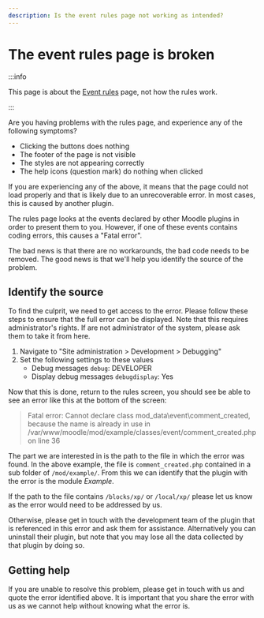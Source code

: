 ```yaml
---
description: Is the event rules page not working as intended?
---
```


# The event rules page is broken

:::info

This page is about the [Event rules](/points/event-rules/introduction.mdx) page, not how the rules work.

:::

Are you having problems with the rules page, and experience any of the following symptoms?

- Clicking the buttons does nothing
- The footer of the page is not visible
- The styles are not appearing correctly
- The help icons (question mark) do nothing when clicked

If you are experiencing any of the above, it means that the page could not load properly and that is likely due to an unrecoverable error. In most cases, this is caused by another plugin.

The rules page looks at the events declared by other Moodle plugins in order to present them to you. However, if one of these events contains coding errors, this causes a "Fatal error".

The bad news is that there are no workarounds, the bad code needs to be removed. The good news is that we'll help you identify the source of the problem.

## Identify the source

To find the culprit, we need to get access to the error. Please follow these steps to ensure that the full error can be displayed. Note that this requires administrator's rights. If are not administrator of the system, please ask them to take it from here.

1. Navigate to "Site administration > Development > Debugging"
2. Set the following settings to these values
   - Debug messages `debug`: DEVELOPER
   - Display debug messages `debugdisplay`: Yes

Now that this is done, return to the rules screen, you should see be able to see an error like this at the bottom of the screen:

> Fatal error: Cannot declare class mod_data\event\comment_created, because the name is already in use in /var/www/moodle/mod/example/classes/event/comment_created.php on line 36

The part we are interested in is the path to the file in which the error was found. In the above example, the file is `comment_created.php` contained in a sub folder of `/mod/example/`. From this we can identify that the plugin with the error is the module _Example_.

If the path to the file contains `/blocks/xp/` or `/local/xp/` please let us know as the error would need to be addressed by us.

Otherwise, please get in touch with the development team of the plugin that is referenced in this error and ask them for assistance. Alternatively you can uninstall their plugin, but note that you may lose all the data collected by that plugin by doing so.

## Getting help

If you are unable to resolve this problem, please get in touch with us and quote the error identified above. It is important that you share the error with us as we cannot help without knowing what the error is.
